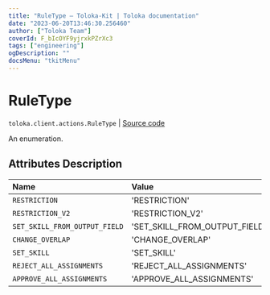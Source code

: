 ```yaml
---
title: "RuleType — Toloka-Kit | Toloka documentation"
date: "2023-06-20T13:46:30.256460"
author: ["Toloka Team"]
coverId: F_bIcOYF9yjrxkPZrXc3
tags: ["engineering"]
ogDescription: ""
docsMenu: "tkitMenu"
---
```


# RuleType

`toloka.client.actions.RuleType` | [Source code](https://github.com/Toloka/toloka-kit/blob/v1.2.0/src/client/actions.py#L20)

An enumeration.

## Attributes Description

| Name | Value | Description |
| :------| :-----------| :----------| 
`RESTRICTION`|'RESTRICTION'|
`RESTRICTION_V2`|'RESTRICTION_V2'|
`SET_SKILL_FROM_OUTPUT_FIELD`|'SET_SKILL_FROM_OUTPUT_FIELD'|
`CHANGE_OVERLAP`|'CHANGE_OVERLAP'|
`SET_SKILL`|'SET_SKILL'|
`REJECT_ALL_ASSIGNMENTS`|'REJECT_ALL_ASSIGNMENTS'|
`APPROVE_ALL_ASSIGNMENTS`|'APPROVE_ALL_ASSIGNMENTS'|